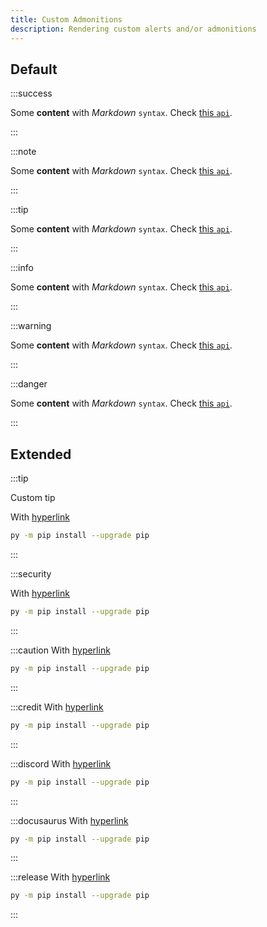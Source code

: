 ```yaml
---
title: Custom Admonitions
description: Rendering custom alerts and/or admonitions
---
```


## Default


:::success

Some **content** with _Markdown_ `syntax`. Check [this `api`](#).

:::

:::note

Some **content** with _Markdown_ `syntax`. Check [this `api`](#).

:::

:::tip

Some **content** with _Markdown_ `syntax`. Check [this `api`](#).

:::

:::info

Some **content** with _Markdown_ `syntax`. Check [this `api`](#).

:::

:::warning

Some **content** with _Markdown_ `syntax`. Check [this `api`](#).

:::

:::danger

Some **content** with _Markdown_ `syntax`. Check [this `api`](#).

:::

## Extended


:::tip

Custom tip

With [hyperlink](#)

```bash
py -m pip install --upgrade pip
```

:::



:::security

With [hyperlink](#)

```bash
py -m pip install --upgrade pip
```
:::

:::caution
With [hyperlink](#)

```bash
py -m pip install --upgrade pip
```
:::

:::credit
With [hyperlink](#)

```bash
py -m pip install --upgrade pip
```
:::

:::discord
With [hyperlink](#)

```bash
py -m pip install --upgrade pip
```
:::

:::docusaurus
With [hyperlink](#)

```bash
py -m pip install --upgrade pip
```
:::

:::release
With [hyperlink](#)

```bash
py -m pip install --upgrade pip
```
::: 